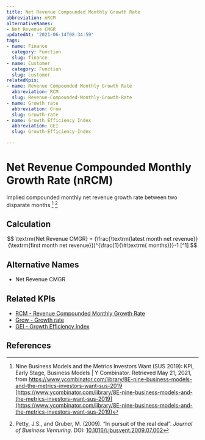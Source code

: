 ```yaml
---
title: Net Revenue Compounded Monthly Growth Rate
abbreviation: nRCM
alternativeNames:
- Net Revenue CMGR
updatedAt: '2021-06-14T08:34:59'
tags:
- name: Finance
  category: Function
  slug: finance
- name: Customer
  category: Function
  slug: customer
relatedKpis:
- name: Revenue Compounded Monthly Growth Rate
  abbreviation: RCM
  slug: Revenue-Compounded-Monthly-Growth-Rate
- name: Growth rate
  abbreviation: Grow
  slug: Growth-rate
- name: Growth Efficiency Index
  abbreviation: GEI
  slug: Growth-Efficiency-Index

---
```


# Net Revenue Compounded Monthly Growth Rate (nRCM)

Implied compounded monthly net revenue growth rate between two disparate months [^1] [^2]

## Calculation

$$
\textrm{Net Revenue CMGR} = (\frac{\textrm{latest month net revenue}}{\textrm{first month net revenue}})^{\frac{1}{\#\textrm{ months}}}-1 [^1]
$$



## Alternative Names

- Net Revenue CMGR

## Related KPIs

- [RCM - Revenue Compounded Monthly Growth Rate](/en/kpis/Revenue-Compounded-Monthly-Growth-Rate)
- [Grow - Growth rate](/en/kpis/Growth-rate)
- [GEI - Growth Efficiency Index](/en/kpis/Growth-Efficiency-Index)

## References

[^1]:  Nine Business Models and the Metrics Investors Want (SUS 2019): KPI, Early Stage, Business Models | Y Combinator. Retrieved May 21, 2021, from https://www.ycombinator.com/library/8E-nine-business-models-and-the-metrics-investors-want-sus-2019 [https://www.ycombinator.com/library/8E-nine-business-models-and-the-metrics-investors-want-sus-2019](https://www.ycombinator.com/library/8E-nine-business-models-and-the-metrics-investors-want-sus-2019)
[^2]: Petty, J.S., and Gruber, M. (2009). “In pursuit of the real deal”. *Journal of Business Venturing*. DOI: [10.1016/j.jbusvent.2009.07.002](https://doi.org/10.1016/j.jbusvent.2009.07.002)
[^3]:  Nine Business Models and the Metrics Investors Want (SUS 2019): KPI, Early Stage, Business Models | Y Combinator. Retrieved May 21, 2021, from https://www.ycombinator.com/library/8E-nine-business-models-and-the-metrics-investors-want-sus-2019 [https://www.ycombinator.com/library/8E-nine-business-models-and-the-metrics-investors-want-sus-2019](https://www.ycombinator.com/library/8E-nine-business-models-and-the-metrics-investors-want-sus-2019)
